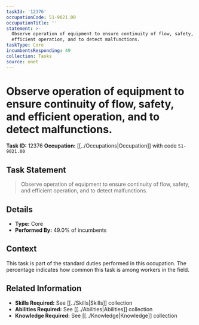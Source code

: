 ```yaml
---
taskId: '12376'
occupationCode: 51-9021.00
occupationTitle: ''
statement: >-
  Observe operation of equipment to ensure continuity of flow, safety, and
  efficient operation, and to detect malfunctions.
taskType: Core
incumbentsResponding: 49
collection: Tasks
source: onet
---
```

# Observe operation of equipment to ensure continuity of flow, safety, and efficient operation, and to detect malfunctions.

**Task ID:** 12376
**Occupation:** [[../Occupations|Occupation]] with code `51-9021.00`

## Task Statement

> Observe operation of equipment to ensure continuity of flow, safety, and efficient operation, and to detect malfunctions.

## Details

- **Type:** Core
- **Performed By:** 49.0% of incumbents

## Context

This task is part of the standard duties performed in this occupation. The percentage indicates how common this task is among workers in the field.

## Related Information

- **Skills Required:** See [[../Skills|Skills]] collection
- **Abilities Required:** See [[../Abilities|Abilities]] collection
- **Knowledge Required:** See [[../Knowledge|Knowledge]] collection
